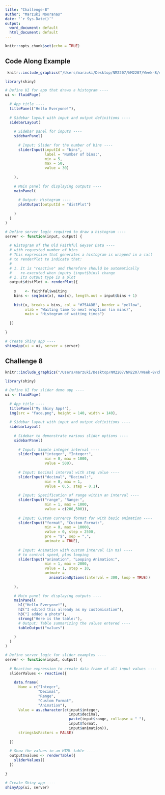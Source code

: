 ```yaml
---
title: "Challenge-8"
author: "Marzuki Nooranas"
date: "`r Sys.Date()`"
output:
  word_document: default
  html_document: default
---
```


```r
knitr::opts_chunk$set(echo = TRUE)
```

## Code Along Example
```r
 knitr::include_graphics("/Users/marzuki/Desktop/NM2207/NM2207/Week-8/code_along.png") 
```


```r
library(shiny)

# Define UI for app that draws a histogram ----
ui <- fluidPage(
  
  # App title ----
  titlePanel("Hello Everyone!"),
  
  # Sidebar layout with input and output definitions ----
  sidebarLayout(
    
    # Sidebar panel for inputs ----
    sidebarPanel(
      
      # Input: Slider for the number of bins ----
      sliderInput(inputId = "bins",
                  label = "Number of bins:",
                  min = 5,
                  max = 50,
                  value = 30)
      
    ),
    
    # Main panel for displaying outputs ----
    mainPanel(
      
      # Output: Histogram ----
      plotOutput(outputId = "distPlot")
      
    )
  )
)

# Define server logic required to draw a histogram ----
server <- function(input, output) {
  
  # Histogram of the Old Faithful Geyser Data ----
  # with requested number of bins
  # This expression that generates a histogram is wrapped in a call
  # to renderPlot to indicate that:
  #
  # 1. It is "reactive" and therefore should be automatically
  #    re-executed when inputs (input$bins) change
  # 2. Its output type is a plot
  output$distPlot <- renderPlot({
    
    x    <- faithful$waiting
    bins <- seq(min(x), max(x), length.out = input$bins + 1)
    
    hist(x, breaks = bins, col = "#75AADB", border = "yellow",
         xlab = "Waiting time to next eruption (in mins)",
         main = "Histogram of waiting times")
    
  })
  
}

# Create Shiny app ----
shinyApp(ui = ui, server = server)
```


## Challenge 8

```r
knitr::include_graphics("/Users/marzuki/Desktop/NM2207/NM2207/Week-8/challenge.png") 
```


```r
library(shiny)

# Define UI for slider demo app ----
ui <- fluidPage(
  
  # App title ----
  titlePanel("My Shiny App!"),
  img(src = "face.png", height = 140, width = 140),
  
  # Sidebar layout with input and output definitions ----
  sidebarLayout(
    
    # Sidebar to demonstrate various slider options ----
    sidebarPanel(
      
      # Input: Simple integer interval ----
      sliderInput("integer", "Integer:",
                  min = 0, max = 1000,
                  value = 500),
      
      # Input: Decimal interval with step value ----
      sliderInput("decimal", "Decimal:",
                  min = 0, max = 1,
                  value = 0.5, step = 0.1),
      
      # Input: Specification of range within an interval ----
      sliderInput("range", "Range:",
                  min = 1, max = 1000,
                  value = c(200,500)),
      
      # Input: Custom currency format for with basic animation ----
      sliderInput("format", "Custom Format:",
                  min = 0, max = 10000,
                  value = 0, step = 2500,
                  pre = "$", sep = ",",
                  animate = TRUE),
      
      # Input: Animation with custom interval (in ms) ----
      # to control speed, plus looping
      sliderInput("animation", "Looping Animation:",
                  min = 1, max = 2000,
                  value = 1, step = 10,
                  animate =
                    animationOptions(interval = 300, loop = TRUE))
      
    ),
    
    # Main panel for displaying outputs ----
    mainPanel(
      h1("Hello Everyone!"),
      h2("I edited this already as my customisation"),
      h3("I added a photo"),
      strong("Here is the table:"),
      # Output: Table summarizing the values entered ----
      tableOutput("values")
      
    )
  )
)

# Define server logic for slider examples ----
server <- function(input, output) {
  
  # Reactive expression to create data frame of all input values ----
  sliderValues <- reactive({
    
    data.frame(
      Name = c("Integer",
               "Decimal",
               "Range",
               "Custom Format",
               "Animation"),
      Value = as.character(c(input$integer,
                             input$decimal,
                             paste(input$range, collapse = " "),
                             input$format,
                             input$animation)),
      stringsAsFactors = FALSE)
    
  })
  
  # Show the values in an HTML table ----
  output$values <- renderTable({
    sliderValues()
  })
  
}

# Create Shiny app ----
shinyApp(ui, server)
```